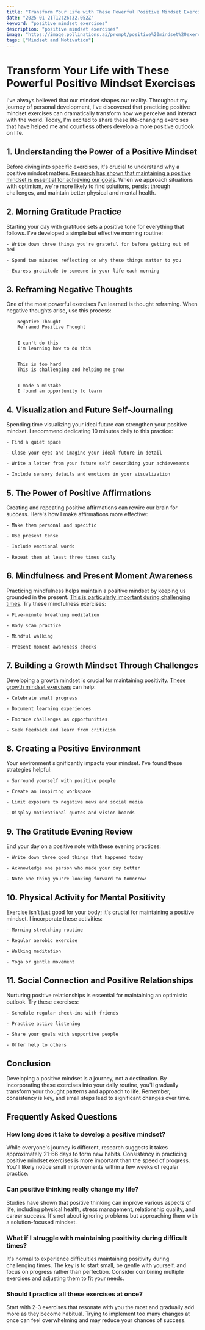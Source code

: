 ```yaml
---
title: "Transform Your Life with These Powerful Positive Mindset Exercises"
date: "2025-01-21T12:26:32.052Z"
keyword: "positive mindset exercises"
description: "positive mindset exercises"
image: "https://image.pollinations.ai/prompt/positive%20mindset%20exercises%2C%20realistic%20photo%2C%20high%20quality%2C%204k?width=1024&height=1024&nologo=true"
tags: ["Mindset and Motivation"]
---
```


# Transform Your Life with These Powerful Positive Mindset Exercises


I've always believed that our mindset shapes our reality. Throughout my journey of personal development, I've discovered that practicing positive mindset exercises can dramatically transform how we perceive and interact with the world. Today, I'm excited to share these life-changing exercises that have helped me and countless others develop a more positive outlook on life.



## 1. Understanding the Power of a Positive Mindset


Before diving into specific exercises, it's crucial to understand why a positive mindset matters. [Research has shown that maintaining a positive mindset is essential for achieving our goals](https://productivityprospect.com/blog/importance-of-positive-mindset-in-achieving-goals/). When we approach situations with optimism, we're more likely to find solutions, persist through challenges, and maintain better physical and mental health.



## 2. Morning Gratitude Practice


Starting your day with gratitude sets a positive tone for everything that follows. I've developed a simple but effective morning routine:




    - Write down three things you're grateful for before getting out of bed

    - Spend two minutes reflecting on why these things matter to you

    - Express gratitude to someone in your life each morning



## 3. Reframing Negative Thoughts


One of the most powerful exercises I've learned is thought reframing. When negative thoughts arise, use this process:




    
        Negative Thought
        Reframed Positive Thought
    
    
        I can't do this
        I'm learning how to do this
    
    
        This is too hard
        This is challenging and helping me grow
    
    
        I made a mistake
        I found an opportunity to learn
    




## 4. Visualization and Future Self-Journaling


Spending time visualizing your ideal future can strengthen your positive mindset. I recommend dedicating 10 minutes daily to this practice:




    - Find a quiet space

    - Close your eyes and imagine your ideal future in detail

    - Write a letter from your future self describing your achievements

    - Include sensory details and emotions in your visualization



## 5. The Power of Positive Affirmations


Creating and repeating positive affirmations can rewire our brain for success. Here's how I make affirmations more effective:




    - Make them personal and specific

    - Use present tense

    - Include emotional words

    - Repeat them at least three times daily



## 6. Mindfulness and Present Moment Awareness


Practicing mindfulness helps maintain a positive mindset by keeping us grounded in the present. [This is particularly important during challenging times](https://productivityprospect.com/blog/how-to-cultivate-a-positive-mindset-during-difficult-times/). Try these mindfulness exercises:




    - Five-minute breathing meditation

    - Body scan practice

    - Mindful walking

    - Present moment awareness checks



## 7. Building a Growth Mindset Through Challenges


Developing a growth mindset is crucial for maintaining positivity. [These growth mindset exercises](https://productivityprospect.com/blog/growth-mindset-exercises-pdf/) can help:




    - Celebrate small progress

    - Document learning experiences

    - Embrace challenges as opportunities

    - Seek feedback and learn from criticism



## 8. Creating a Positive Environment


Your environment significantly impacts your mindset. I've found these strategies helpful:




    - Surround yourself with positive people

    - Create an inspiring workspace

    - Limit exposure to negative news and social media

    - Display motivational quotes and vision boards



## 9. The Gratitude Evening Review


End your day on a positive note with these evening practices:




    - Write down three good things that happened today

    - Acknowledge one person who made your day better

    - Note one thing you're looking forward to tomorrow



## 10. Physical Activity for Mental Positivity


Exercise isn't just good for your body; it's crucial for maintaining a positive mindset. I incorporate these activities:




    - Morning stretching routine

    - Regular aerobic exercise

    - Walking meditation

    - Yoga or gentle movement



## 11. Social Connection and Positive Relationships


Nurturing positive relationships is essential for maintaining an optimistic outlook. Try these exercises:




    - Schedule regular check-ins with friends

    - Practice active listening

    - Share your goals with supportive people

    - Offer help to others



## Conclusion


Developing a positive mindset is a journey, not a destination. By incorporating these exercises into your daily routine, you'll gradually transform your thought patterns and approach to life. Remember, consistency is key, and small steps lead to significant changes over time.



## Frequently Asked Questions


### How long does it take to develop a positive mindset?

While everyone's journey is different, research suggests it takes approximately 21-66 days to form new habits. Consistency in practicing positive mindset exercises is more important than the speed of progress. You'll likely notice small improvements within a few weeks of regular practice.



### Can positive thinking really change my life?

Studies have shown that positive thinking can improve various aspects of life, including physical health, stress management, relationship quality, and career success. It's not about ignoring problems but approaching them with a solution-focused mindset.



### What if I struggle with maintaining positivity during difficult times?

It's normal to experience difficulties maintaining positivity during challenging times. The key is to start small, be gentle with yourself, and focus on progress rather than perfection. Consider combining multiple exercises and adjusting them to fit your needs.



### Should I practice all these exercises at once?

Start with 2-3 exercises that resonate with you the most and gradually add more as they become habitual. Trying to implement too many changes at once can feel overwhelming and may reduce your chances of success.

